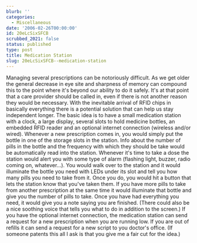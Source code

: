 ```yaml
---
blurb: ''
categories:
  - Miscellaneous
date: '2006-02-26T00:00:00'
id: 20eLcSixSFCB
scrubbed_2021: false
status: published
type: post
title: Medication Station
slug: 20eLcSixSFCB--medication-station
---
```


Managing several prescriptions can be notoriously difficult. As we
get older the general decrease in eye site and sharpness of memory
can compound this to the point where it's beyond our ability to do
it safely. It's at that point that a care provider should be called
in, even if there is not another reason they would be necessary.
With the inevitable arrival of RFID chips in basically everything
there is a potential solution that can help us stay independent
longer. The basic idea is to have a small medication station with a
clock, a large display, several slots to hold medicine bottles, an
embedded RFID reader and an optional internet connection (wireless
and/or wired). Whenever a new prescription comes in, you would
simply put the bottle in one of the storage slots in the station.
Info about the number of pills in the bottle and the frequency with
which they should be take would be automatically read into the
station. Whenever it's time to take a dose the station would alert
you with some type of alarm (flashing light, buzzer, radio coming
on, whatever...). You would walk over to the station and it would
illuminate the bottle you need with LEDs under its slot and tell
you how many pills you need to take from it. Once you do, you would
hit a button that lets the station know that you've taken them. If
you have more pills to take from another prescription at the same
time it would illuminate that bottle and give you the number of
pills to take. Once you have had everything you need, it would give
you a note saying you are finished. (There could also be a nice
soothing voice that tells you what to do in addition to the
screen.) If you have the optional internet connection, the
medication station can send a request for a new prescription when
you are running low. If you are out of refills it can send a
request for a new script to you doctor's office. (If someone
patents this all I ask is that you give me a fair cut for the
idea.)
